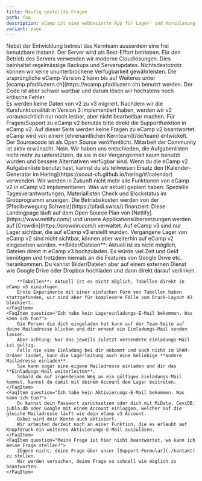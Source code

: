 ```yaml
---
title: Häufig gestellte Fragen
path: faq
description: eCamp ist eine webbasierte App für Lager- und Kursplanung. Die Anwendung ist spezialisiert für Lager und Kurse von Jugendverbänden und für J+S-Angebote in der Sportart Lagersport/Trekking. Die Benutzung steht aber allen Interessierten offen, egal ob Jugendverband, Schullager oder andere Sportarten.
variant: page
---
```



<FaqSection title="Fragen & Antworten">
    <FaqItem question="Wie sicher sind meine Daten bei eCamp?">
        Nebst der Entwicklung betreut das Kernteam ausserdem eine frei benutzbare
        Instanz. Der Server wird als Best-Effort betrieben. Für den Betrieb des Servers verwenden wir moderne Cloudlösungen.
        Dies beinhaltet regelmässige Backups und Serverupdates. Nichtsdestotrotz
        können wir keine ununterbrochene Verfügbarkeit gewährleisten.
    </FaqItem>
    <FaqItem question="Was passiert mit eCamp v2?">
        Die ursprüngliche eCamp-Version 2 kann bis auf Weiteres unter [ecamp.pfadiluzern.ch](https://ecamp.pfadiluzern.ch) benutzt werden.
        Der Code ist aber schwer wartbar und darum lösen wir höchstens noch kritische Fehler.<br/>
        Es werden keine Daten von v2 zu v3 migriert. Nachdem wir die Kursfunktionalität in Version 3
        implementiert haben, werden wir v2 voraussichtlich nur noch lesbar, aber nicht bearbeitbar machen.
    </FaqItem>
    <FaqItem question="Ich habe eine Frage zu eCamp v2">
        Für Fragen/Support zu eCamp v2 benutze bitte direkt die Supportfunktion in
        eCamp v2. Auf dieser Seite werden keine Fragen zu eCamp v2 beantwortet.
    </FaqItem>
    <FaqItem question="Wer steht hinter eCamp?">
        eCamp wird von einem [ehrenamtlichen Kernteam](/de/team) entwickelt. Der Sourcecode ist
        als Open Source veröffentlicht. Mitarbeit der Community ist aktiv erwünscht.
    </FaqItem>
    <FaqItem question="Kann ich Aufgaben/Todos im eCamp erfassen?">
        Nein. Wir haben uns entschieden, die Aufgabenlisten nicht mehr zu unterstützen, da sie in der
        Vergangenheit kaum benutzt wurden und bessere Alternativen verfügbar sind. Wenn du die eCamp v2 Aufgabenliste benutzt
        hast, kannst du als teilweisen Ersatz den [Kalender-Generator im Hering](https://scout-ch.github.io/hering/#/calendar) verwenden.
    </FaqItem>
    <FaqItem question="Ich vermisse die Funktion…">
        Wir werden in Zukunft nicht mehr alle Funktionen von eCamp v2 in eCamp v3 implementieren. Was wir aktuell
        geplant haben: Spezielle Tagesverantwortungen, Materiallisten Check und Blockstatus im Grobprogramm anzeigen.
    </FaqItem>
    <FaqItem question="Unterstützt euch jemand finanziell?">
        Die Betriebskosten werden von der [Pfadibewegung Schweiz](https://pfadi.swiss/) finanziert.
        Diese Landingpage läuft auf dem Open Source Plan von [Netlify](https://www.netlify.com/) und
        unsere Applikationsübersetzungen werden auf [Crowdin](https://crowdin.com/) verwaltet.
    </FaqItem>
    <FaqItem question="Sind vergangene Lager auch sichtbar auf eCamp v3?">
        Auf eCamp v3 sind nur Lager sichtbar, die auf eCamp v3 erstellt wurden.
        Vergangene Lager von eCamp v2 sind nicht sichtbar, können aber weiterhin auf eCamp v2 eingesehen werden.
    </FaqItem>
    <FaqItem question="Wie kann ich Bilder/Dateien oder Tabellen einfügen?">
        **Bilder/Dateien**: Aktuell ist es nicht möglich, Dateien direkt in eCamp v3 hochzuladen.
        Es würde viel Zeit und Geld benötigen und trotzdem niemals an die Features von Google Drive etc. herankommen.
        Du kannst Bilder/Dateien aber auf einem externen Dienst wie Google Drive oder Dropbox hochladen und dann direkt darauf verlinken.

        **Tabellen**: Aktuell ist es nicht möglich, Tabellen direkt in eCamp v3 einzufügen.
        Erste Experimente mit einer einfachen Form von Tabellen haben stattgefunden, wir sind aber für komplexere Fälle vom Druck-Layout #2 blockiert.
    </FaqItem>
    <FaqItem question="Ich habe kein Lagereinladungs-E-Mail bekommen. Was kann ich tun?">
        Die Person die dich eingeladen hat kann auf der Team-Seite auf deine Mailadresse klicken und dir erneut ein Einladungs-Mail senden lassen.
        Aber achtung: Nur das jeweils zuletzt versendete Einladungs-Mail ist gültig.
        Falls nie eine Einladung bei dir ankommt und auch nicht im SPAM-Ordner landet, kann die Lagerleitung auch eine beliebige **andere Mailadresse einladen**.
        Sie kann sogar eine eigene Mailadresse einladen und dir das **Einladungs-Mail weiterleiten**.
        Sobald du auf irgendeinem Weg an ein gültiges Einladungs-Mail kommst, kannst du damit mit deinem Account dem Lager beitreten.
    </FaqItem>
    <FaqItem question="Ich habe kein Aktivierungs-E-Mail bekommen. Was kann ich tun?">
        Du kannst dein Passwort zurücksetzen oder dich mit MiData, CeviDB, jubla.db oder Google mit einem Account einloggen, welcher auf die gleiche Mailadresse läuft wie dein eCamp v3 Account.
        Dabei wird dein Konto auch aktiviert.
        Wir arbeiten derzeit noch an einer Funktion, die es erlaubt auf Knopfdruck ein weiteres Aktivierungs-E-Mail auszulösen.
    </FaqItem>
    <FaqItem question="Meine Frage ist hier nicht beantwortet, wo kann ich meine Frage stellen?">
        Zögere nicht, deine Frage über unser [Support-Formular](./kontakt) zu stellen.
        Wir werden versuchen, deine Frage so schnell wie möglich zu beantworten.
    </FaqItem>
</FaqSection>
